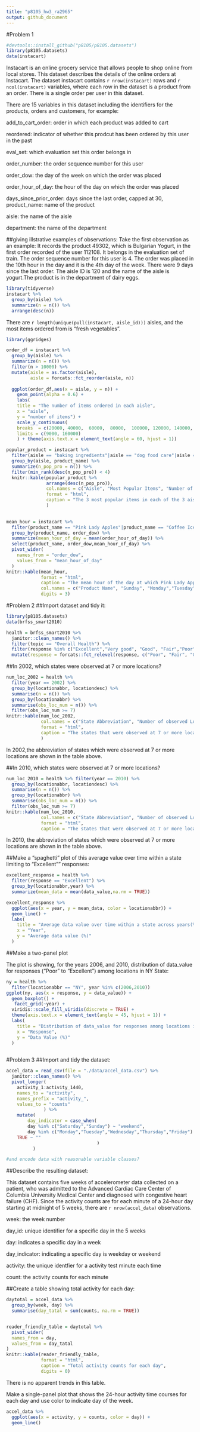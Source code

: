 ```yaml
---
title: "p8105_hw3_ra2965"
output: github_document
---
```

#Problem 1

```r
#devtools::install_github("p8105/p8105.datasets")
library(p8105.datasets)
data(instacart)
```
Instacart is an online grocery service that allows people to shop online from local stores. This dataset describes the details of the online orders at Instacart. The dataset instacart contains `r nrow(instacart)` rows and `r ncol(instacart)` variables, where each row in the dataset is a product from an order. There is a single order per user in this dataset.

There are 15 variables in this dataset including the identifiers for the products, orders and customers, for example:

add_to_cart_order: order in which each product was added to cart

reordered: indicator of whether this prodcut has been ordered by this user in the past

eval_set: which evaluation set this order belongs in

order_number: the order sequence number for this user

order_dow: the day of the week on which the order was placed

order_hour_of_day: the hour of the day on which the order was placed

days_since_prior_order: days since the last order, capped at 30, 
product_name: name of the product

aisle: the name of the aisle

department: the name of the department

##giving illstrative examples of observations:
Take the first observation as an example: It records the product 49302, which is Bulgarian Yogurt, in the first order recorded of the user 112108. It belongs in the evaluation set of train. The order sequence number for this user is 4. The order was placed in the 10th hour in the day and it is the 4th day of the week. There were 9 days since the last order. The aisle ID is 120 and the name of the aisle is yogurt.The product is in the department of dairy eggs.

```r
library(tidyverse)
instacart %>% 
  group_by(aisle) %>% 
  summarize(n = n()) %>% 
  arrange(desc(n))
```

There are `r length(unique(pull(instacart, aisle_id)))` aisles, and the most items ordered from is "fresh vegetables".

```r
library(ggridges)

order_df = instacart %>% 
  group_by(aisle) %>% 
  summarize(n = n()) %>% 
  filter(n > 10000) %>% 
  mutate(aisle = as.factor(aisle), 
         aisle = forcats::fct_reorder(aisle, n))
    
  ggplot(order_df,aes(x = aisle, y = n)) + 
    geom_point(alpha = 0.6) +
    labs(
    title = "The number of items ordered in each aisle",
    x = "aisle",
    y = "number of items") +
    scale_y_continuous(
    breaks  = c(20000, 40000,  60000,  80000,  100000, 120000, 140000, 160000), 
    limits = c(9000, 160000)
    ) + theme(axis.text.x = element_text(angle = 60, hjust = 1))

```



```r

popular_product = instacart %>% 
  filter(aisle == "baking ingredients"|aisle == "dog food care"|aisle == "packaged vegetables fruits") %>% 
  group_by(aisle, product_name) %>%
  summarize(n_pop_pro = n()) %>%
  filter(min_rank(desc(n_pop_pro)) < 4) 
  knitr::kable(popular_product %>%
               arrange(desc(n_pop_pro)),
               col.names = c("Aisle", "Most Popular Items", "Number of Items"),
               format = "html",
               caption = "The 3 most popular items in each of the 3 aisles"
               )
 

```
```r
mean_hour = instacart %>% 
  filter(product_name == "Pink Lady Apples"|product_name == "Coffee Ice Cream") %>% 
  group_by(product_name, order_dow) %>%
  summarize(mean_hour_of_day = mean(order_hour_of_day)) %>%
  select(product_name, order_dow,mean_hour_of_day) %>%
  pivot_wider(
    names_from = "order_dow",
    values_from = "mean_hour_of_day"
  )
knitr::kable(mean_hour, 
             format = "html",
             caption = "The mean hour of the day at which Pink Lady Apples and Coffee Ice Cream are ordered on each day of the week",
             col.names = c("Product Name", "Sunday", "Monday","Tuesday","Wednesday","Thursday","Friday","Saturday"),
             digits = 3)

```

#Problem 2
##Import dataset and tidy it:
```r
library(p8105.datasets)
data(brfss_smart2010) 

health = brfss_smart2010 %>%
  janitor::clean_names() %>%
  filter(topic == "Overall Health") %>%
  filter(response %in% c("Excellent","Very good", "Good", "Fair","Poor") ) %>%
  mutate(response = forcats::fct_relevel(response, c("Poor", "Fair", "Good","Very good","Excellent"))) 

```
##In 2002, which states were observed at 7 or more locations? 
```r
num_loc_2002 = health %>% 
  filter(year == 2002) %>%
  group_by(locationabbr, locationdesc) %>% 
  summarise(n = n()) %>% 
  group_by(locationabbr) %>% 
  summarise(obs_loc_num = n()) %>%
  filter(obs_loc_num >= 7)
knitr::kable(num_loc_2002,
             col.names = c("State Abbreviation", "Number of observed Locations"),
             format = "html",
             caption = "The states that were observed at 7 or more locations in 2002"
             )
```
In 2002,the abbreviation of states which were observed at 7 or more locations are shown in the table above.

##In 2010, which states were observed at 7 or more locations?
```r
num_loc_2010 = health %>% filter(year == 2010) %>%
  group_by(locationabbr, locationdesc) %>% 
  summarise(n = n()) %>% 
  group_by(locationabbr) %>% 
  summarise(obs_loc_num = n()) %>%
  filter(obs_loc_num >= 7) 
knitr::kable(num_loc_2010,
             col.names = c("State Abbreviation", "Number of observed Locations"),
             format = "html",
             caption = "The states that were observed at 7 or more locations in 2010")
```
In 2010, the abbreviation of states which were observed at 7 or more locations are shown in the table above.

##Make a “spaghetti” plot of this average value over time within a state limiting to "Excellent"" responses:
```r
excellent_response = health %>% 
  filter(response == "Excellent") %>%
  group_by(locationabbr,year) %>%
  summarize(mean_data = mean(data_value,na.rm = TRUE)) 

excellent_response %>%
  ggplot(aes(x = year, y = mean_data, color = locationabbr)) + 
  geom_line() +
  labs(
    title = "Average data value over time within a state across years(%)",
    x = "Year",
    y = "Average data value (%)"
  ) 

```

##Make a two-panel plot 

The plot is showing, for the years 2006, and 2010, distribution of data_value for responses (“Poor” to “Excellent”) among locations in NY State:
```r

ny = health %>% 
  filter(locationabbr == "NY", year %in% c(2006,2010)) 
ggplot(ny, aes(x = response, y = data_value)) + 
  geom_boxplot() +
   facet_grid(~year) + 
  viridis::scale_fill_viridis(discrete = TRUE) +
  theme(axis.text.x = element_text(angle = 45, hjust = 1)) +
  labs(
    title = "Distribution of data_value for responses among locations in NY State",
    x = "Response",
    y = "Data Value (%)"
  ) 
  
```

#Problem 3
##Import and tidy the dataset:
```r
accel_data = read_csv(file = "./data/accel_data.csv") %>%
  janitor::clean_names() %>%
  pivot_longer(
    activity_1:activity_1440,
    names_to = "activity", 
    names_prefix = "activity_",
    values_to = "counts"
              ) %>%
    mutate(
        day_indicator = case_when(
        day %in% c("Saturday","Sunday") ~ "weekend",
        day %in% c("Monday","Tuesday","Wednesday","Thursday","Friday") ~ "weekday",
    TRUE ~ "" 
                                  )
          )

#and encode data with reasonable variable classes?

```
##Describe the resulting dataset:

This dataset contains five weeks of accelerometer data collected on a patient, who was admitted to the Advanced Cardiac Care Center of Columbia University Medical Center and diagnosed with congestive heart failure (CHF). Since the activity counts are for each minute of a 24-hour day starting at midnight of 5 weeks, there are `r nrow(accel_data)` observations.

week: the week number

day_id: unique identifier for a specific day in the 5 weeks

day: indicates a specific day in a week

day_indicator: indicating a specific day is weekday or weekend

activity: the unique identfier for a activity test minute each time

count: the activity counts for each minute

##Create a table showing total activity for each day:
```r
daytotal = accel_data %>%
  group_by(week, day) %>%
  summarise(day_tatal = sum(counts, na.rm = TRUE)) 


reader_friendly_table = daytotal %>% 
  pivot_wider(
  names_from = day,
  values_from = day_tatal
)  
knitr::kable(reader_friendly_table,
             format = "html",
             caption = "Total activity counts for each day",
             digits = 0)
```

There is no apparent trends in this table.

Make a single-panel plot that shows the 24-hour activity time courses for each day and use color to indicate day of the week.
```r
accel_data %>% 
  ggplot(aes(x = activity, y = counts, color = day)) +
  geom_line() 
```

